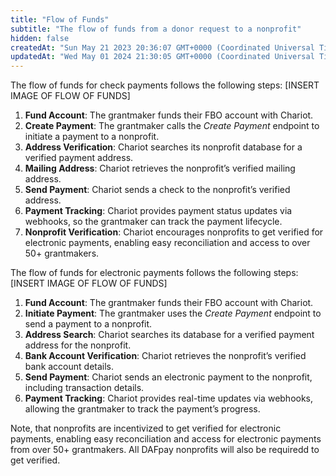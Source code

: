 ```yaml
---
title: "Flow of Funds"
subtitle: "The flow of funds from a donor request to a nonprofit"
hidden: false
createdAt: "Sun May 21 2023 20:36:07 GMT+0000 (Coordinated Universal Time)"
updatedAt: "Wed May 01 2024 21:30:05 GMT+0000 (Coordinated Universal Time)"
---
```


The flow of funds for check payments follows the following steps:
[INSERT IMAGE OF FLOW OF FUNDS]

1. **Fund Account**: The grantmaker funds their FBO account with Chariot.
2. **Create Payment**: The grantmaker calls the *Create Payment* endpoint to initiate a payment to a nonprofit.
3. **Address Verification**: Chariot searches its nonprofit database for a verified payment address.
4. **Mailing Address**: Chariot retrieves the nonprofit’s verified mailing address.
5. **Send Payment**: Chariot sends a check to the nonprofit’s verified address.
6. **Payment Tracking**: Chariot provides payment status updates via webhooks, so the grantmaker can track the payment lifecycle.
7. **Nonprofit Verification**: Chariot encourages nonprofits to get verified for electronic payments, enabling easy reconciliation and access to over 50+ grantmakers.

The flow of funds for electronic payments follows the following steps:
[INSERT IMAGE OF FLOW OF FUNDS]

1. **Fund Account**: The grantmaker funds their FBO account with Chariot.
2. **Initiate Payment**: The grantmaker uses the *Create Payment* endpoint to send a payment to a nonprofit.
3. **Address Search**: Chariot searches its database for a verified payment address for the nonprofit.
4. **Bank Account Verification**: Chariot retrieves the nonprofit’s verified bank account details.
5. **Send Payment**: Chariot sends an electronic payment to the nonprofit, including transaction details.
6. **Payment Tracking**: Chariot provides real-time updates via webhooks, allowing the grantmaker to track the payment’s progress.

Note, that nonprofits are incentivized to get verified for electronic payments, enabling easy reconciliation and access for electronic payments from over 50+ grantmakers. All DAFpay nonprofits will also be requiredd to get verified.